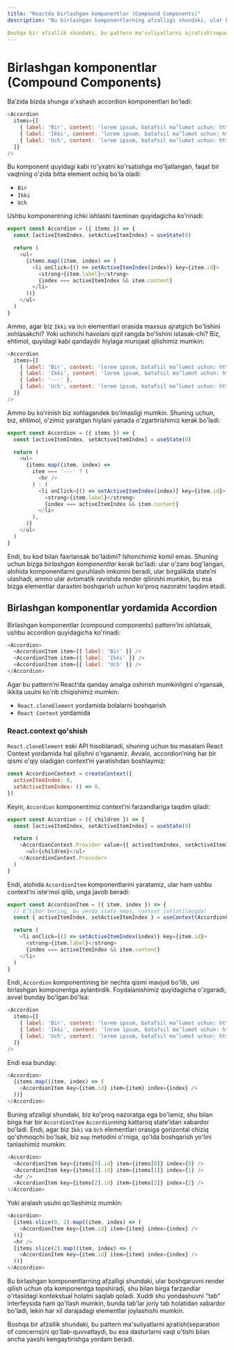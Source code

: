 ```yaml
---
title: "Reactda birlashgan komponentlar (Compound Components)"
description: "Bu birlashgan komponentlarning afzalligi shundaki, ular boshqaruvni render qilish uchun ota komponentga topshiradi, shu bilan birga farzandlar o'rtasidagi kontekstual holatni saqlab qoladi. Xuddi shu yondashuvni "tab" interfeysida ham qo'llash mumkin, bunda tab’lar joriy tab holatidan xabardor bo'ladi, lekin har xil darajadagi elementlar joylashishi mumkin.

Boshqa bir afzallik shundaki, bu pattern ma'suliyatlarni ajratish(separation of concerns)ni qo'llab-quvvatlaydi, bu esa dasturlarni vaqt o'tishi bilan ancha yaxshi kengaytirishga yordam beradi."
---
```


# Birlashgan komponentlar (Compound Components)

Ba’zida bizda shunga o'xshash accordion komponentlari bo'ladi:

```js copy
<Accordion
  items={[
    { label: 'Bir', content: 'lorem ipsum, batafsil ma’lumot uchun: https://bir.com' },
    { label: 'Ikki', content: 'lorem ipsum, batafsil ma’lumot uchun: https://ikki.com' },
    { label: 'Uch', content: 'lorem ipsum, batafsil ma’lumot uchun: https://uch.com' },
  ]}
/>
```

Bu komponent quyidagi kabi ro'yxatni ko'rsatishga mo'ljallangan, faqat bir vaqtning o'zida bitta element ochiq bo'la oladi:

- `Bir`
- `Ikki`
- `Uch`

Ushbu komponentning ichki ishlashi taxminan quyidagicha ko'rinadi:

```js copy
export const Accordion = ({ items }) => {
  const [activeItemIndex, setActiveItemIndex] = useState(0)

  return (
    <ul>
      {items.map((item, index) => (
        <li onClick={() => setActiveItemIndex(index)} key={item.id}>
          <strong>{item.label}</strong>
          {index === activeItemIndex && item.content}
        </li>
      ))}
    </ul>
  )
}
```

Ammo, agar biz `Ikki` va `Uch` elementlari orasida maxsus ajratgich bo'lishini xohlasakchi? Yoki uchinchi havolani qizil rangda bo'lishini istasak-chi? Biz, ehtimol, quyidagi kabi qandaydir hiylaga murojaat qilishimiz mumkin:

```js copy
<Accordion
  items={[
    { label: 'Bir', content: 'lorem ipsum, batafsil ma’lumot uchun: https://bir.com' },
    { label: 'Ikki', content: 'lorem ipsum, batafsil ma’lumot uchun: https://ikki.com' },
    { label: '---' },
    { label: 'Uch', content: 'lorem ipsum, batafsil ma’lumot uchun: https://uch.com' },
  ]}
/>
```

Ammo bu ko'rinish biz xohlagandek bo'lmasligi mumkin. Shuning uchun, biz, ehtimol, o'zimiz yaratgan hiylani yanada o'zgartirishimiz kerak bo'ladi:

```js copy
export const Accordion = ({ items }) => {
  const [activeItemIndex, setActiveItemIndex] = useState(0)

  return (
    <ul>
      {items.map((item, index) =>
        item === '---' ? (
          <hr />
        ) : (
          <li onClick={() => setActiveItemIndex(index)} key={item.id}>
            <strong>{item.label}</strong>
            {index === activeItemIndex && item.content}
          </li>
        ),
      )}
    </ul>
  )
}
```

Endi, bu kod bilan faxrlansak bo'ladimi? Ishonchimiz komil emas. Shuning uchun bizga _birlashgan komponentlar_ kerak bo'ladi: ular o'zaro bog'langan, alohida komponentlarni guruhlash imkonini beradi, ular birgalikda state’ni ulashadi, ammo ular avtomatik ravishda render qilinishi mumkin, bu esa bizga elementlar daraxtini boshqarish uchun ko'proq nazoratni taqdim etadi.

## Birlashgan komponentlar yordamida Accordion

Birlashgan komponentlar (compound components) pattern’ini ishlatsak, ushbu accordion quyidagicha ko'rinadi:

```js copy
<Accordion>
  <AccordionItem item={{ label: 'Bir' }} />
  <AccordionItem item={{ label: 'Ikki' }} />
  <AccordionItem item={{ label: 'Uch' }} />
</Accordion>
```

Agar bu pattern’ni React’da qanday amalga oshirish mumkinligini o'rgansak, ikkita usulni ko'rib chiqishimiz mumkin:

- `React.cloneElement` yordamida bolalarni boshqarish
- `React Context` yordamida

### React.context qo'shish

`React.cloneElement` eski API hisoblanadi, shuning uchun bu masalani React Context yordamida hal qilishni o'rganamiz. Avvalo, accordion’ning har bir qismi o'qiy oladigan context’ni yaratishdan boshlaymiz:

```js copy
const AccordionContext = createContext({
  activeItemIndex: 0,
  setActiveItemIndex: () => 0,
})
```

Keyin, `Accordion` komponentimiz context’ni farzandlariga taqdim qiladi:

```js copy
export const Accordion = ({ children }) => {
  const [activeItemIndex, setActiveItemIndex] = useState(0)

  return (
    <AccordionContext.Provider value={{ activeItemIndex, setActiveItemIndex }}>
      <ul>{children}</ul>
    </AccordionContext.Provider>
  )
}
```

Endi, alohida `AccordionItem` komponentlarini yaratamiz, ular ham ushbu context’ni iste'mol qilib, unga javob beradi:

```js copy
export const AccordionItem = ({ item, index }) => {
  // E’tibor bering, bu yerda state emas, context ishlatilmoqda!
  const { activeItemIndex, setActiveItemIndex } = useContext(AccordionContext)

  return (
    <li onClick={() => setActiveItemIndex(index)} key={item.id}>
      <strong>{item.label}</strong>
      {index === activeItemIndex && item.content}
    </li>
  )
}
```

Endi, `Accordion` komponentining bir nechta qismi mavjud bo'lib, uni birlashgan komponentga aylantirdik.
Foydalanishimiz quyidagicha o'zgaradi, avval bunday bo'lgan bo'lsa:

```js copy
<Accordion
  items={[
    { label: 'Bir', content: 'lorem ipsum, batafsil ma’lumot uchun: https://bir.com' },
    { label: 'Ikki', content: 'lorem ipsum, batafsil ma’lumot uchun: https://ikki.com' },
    { label: 'Uch', content: 'lorem ipsum, batafsil ma’lumot uchun: https://uch.com' },
  ]}
/>
```

Endi esa bunday:

```js copy
<Accordion>
  {items.map((item, index) => (
    <AccordionItem key={item.id} item={item} index={index} />
  ))}
</Accordion>
```

Buning afzalligi shundaki, biz ko'proq nazoratga ega bo'lamiz, shu bilan birga har bir `AccordionItem` `Accordion`ning kattaroq state’idan xabardor bo'ladi. Endi, agar biz `Ikki` va `Uch` elementlari orasiga gorizontal chiziq qo'shmoqchi bo'lsak, biz `map` metodini o'rniga, qo'lda boshqarish yo'lini tanlashimiz mumkin:

```js copy
<Accordion>
  <AccordionItem key={items[0].id} item={items[0]} index={0} />
  <AccordionItem key={items[1].id} item={items[1]} index={1} />
  <hr />
  <AccordionItem key={items[2].id} item={items[2]} index={2} />
</Accordion>
```

Yoki aralash usulni qo'llashimiz mumkin:

```js copy
<Accordion>
  {items.slice(0, 2).map((item, index) => (
    <AccordionItem key={item.id} item={item} index={index} />
  ))}
  <hr />
  {items.slice(2).map((item, index) => (
    <AccordionItem key={item.id} item={item} index={index} />
  ))}
</Accordion>
```

Bu birlashgan komponentlarning afzalligi shundaki, ular boshqaruvni render qilish uchun ota komponentga topshiradi, shu bilan birga farzandlar o'rtasidagi kontekstual holatni saqlab qoladi. Xuddi shu yondashuvni "tab" interfeysida ham qo'llash mumkin, bunda tab’lar joriy tab holatidan xabardor bo'ladi, lekin har xil darajadagi elementlar joylashishi mumkin.

Boshqa bir afzallik shundaki, bu pattern ma'suliyatlarni ajratish(separation of concerns)ni qo'llab-quvvatlaydi, bu esa dasturlarni vaqt o'tishi bilan ancha yaxshi kengaytirishga yordam beradi.
